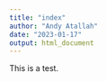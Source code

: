 ```yaml
---
title: "index"
author: "Andy Atallah"
date: "2023-01-17"
output: html_document
---
```


This is a test.
